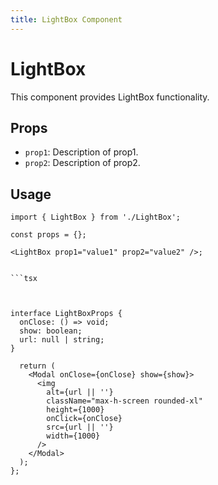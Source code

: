 ```yaml
---
title: LightBox Component
---
```


# LightBox

This component provides LightBox functionality.

## Props

- `prop1`: Description of prop1.
- `prop2`: Description of prop2.

## Usage

```tsx
import { LightBox } from './LightBox';

const props = {};

<LightBox prop1="value1" prop2="value2" />;


```tsx



interface LightBoxProps {
  onClose: () => void;
  show: boolean;
  url: null | string;
}

  return (
    <Modal onClose={onClose} show={show}>
      <img
        alt={url || ''}
        className="max-h-screen rounded-xl"
        height={1000}
        onClick={onClose}
        src={url || ''}
        width={1000}
      />
    </Modal>
  );
};
```